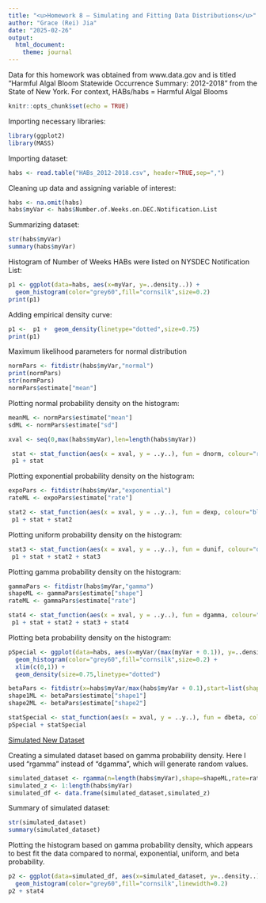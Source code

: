 ```yaml
---
title: "<u>Homework 8 – Simulating and Fitting Data Distributions</u>"
author: "Grace (Rei) Jia"
date: "2025-02-26"
output: 
  html_document:
    theme: journal
---
```

<break></break>

Data for this homework was obtained from www.data.gov and is titled "Harmful Algal Bloom Statewide Occurrence Summary: 2012-2018" from the State of New York. For context, HABs/habs = Harmful Algal Blooms

```r
knitr::opts_chunk$set(echo = TRUE)
```

Importing necessary libraries:
```r
library(ggplot2)
library(MASS)
```
Importing dataset:
```r
habs <- read.table("HABs_2012-2018.csv", header=TRUE,sep=",")
```

Cleaning up data and assigning variable of interest:
```r
habs <- na.omit(habs)
habs$myVar <- habs$Number.of.Weeks.on.DEC.Notification.List
```

Summarizing dataset:
```r
str(habs$myVar)
summary(habs$myVar)
```

Histogram of Number of Weeks HABs were listed on NYSDEC Notification List:
```r
p1 <- ggplot(data=habs, aes(x=myVar, y=..density..)) +
  geom_histogram(color="grey60",fill="cornsilk",size=0.2) 
print(p1)
```

Adding empirical density curve:
```r
p1 <-  p1 +  geom_density(linetype="dotted",size=0.75)
print(p1)
```

Maximum likelihood parameters for normal distribution
```r
normPars <- fitdistr(habs$myVar,"normal")
print(normPars)
str(normPars)
normPars$estimate["mean"]
```
Plotting normal probability density on the histogram:
```r
meanML <- normPars$estimate["mean"]
sdML <- normPars$estimate["sd"]

xval <- seq(0,max(habs$myVar),len=length(habs$myVar))

 stat <- stat_function(aes(x = xval, y = ..y..), fun = dnorm, colour="red", n = length(habs$myVar), args = list(mean = meanML, sd = sdML))
 p1 + stat
```

Plotting exponential probability density on the histogram:
```r
expoPars <- fitdistr(habs$myVar,"exponential")
rateML <- expoPars$estimate["rate"]

stat2 <- stat_function(aes(x = xval, y = ..y..), fun = dexp, colour="blue", n = length(habs$myVar), args = list(rate=rateML))
 p1 + stat + stat2
```
Plotting uniform probability density on the histogram:
```r
stat3 <- stat_function(aes(x = xval, y = ..y..), fun = dunif, colour="darkgreen", n = length(habs$myVar), args = list(min=min(habs$myVar), max=max(habs$myVar)))
 p1 + stat + stat2 + stat3
```

Plotting gamma probability density on the histogram:
```r
gammaPars <- fitdistr(habs$myVar,"gamma")
shapeML <- gammaPars$estimate["shape"]
rateML <- gammaPars$estimate["rate"]

stat4 <- stat_function(aes(x = xval, y = ..y..), fun = dgamma, colour="brown", n = length(habs$myVar), args = list(shape=shapeML, rate=rateML))
 p1 + stat + stat2 + stat3 + stat4
```



Plotting beta probability density on the histogram:
```r
pSpecial <- ggplot(data=habs, aes(x=myVar/(max(myVar + 0.1)), y=..density..)) +
  geom_histogram(color="grey60",fill="cornsilk",size=0.2) + 
  xlim(c(0,1)) +
  geom_density(size=0.75,linetype="dotted")

betaPars <- fitdistr(x=habs$myVar/max(habs$myVar + 0.1),start=list(shape1=1,shape2=2),"beta")
shape1ML <- betaPars$estimate["shape1"]
shape2ML <- betaPars$estimate["shape2"]

statSpecial <- stat_function(aes(x = xval, y = ..y..), fun = dbeta, colour="orchid", n = length(habs$myVar), args = list(shape1=shape1ML,shape2=shape2ML))
pSpecial + statSpecial
```


<u>Simulated New Dataset</u>

Creating a simulated dataset based on gamma probability density. Here I used "rgamma" instead of "dgamma", which will generate random values.
```r
simulated_dataset <- rgamma(n=length(habs$myVar),shape=shapeML,rate=rateML)
simulated_z <- 1:length(habs$myVar)
simulated_df <- data.frame(simulated_dataset,simulated_z)
```

Summary of simulated dataset:
```r
str(simulated_dataset)
summary(simulated_dataset)
```

Plotting the histogram based on gamma probability density, which appears to best fit the data compared to normal, exponential, uniform, and beta probability.
```r
p2 <- ggplot(data=simulated_df, aes(x=simulated_dataset, y=..density..)) +
  geom_histogram(color="grey60",fill="cornsilk",linewidth=0.2) 
p2 + stat4
```
